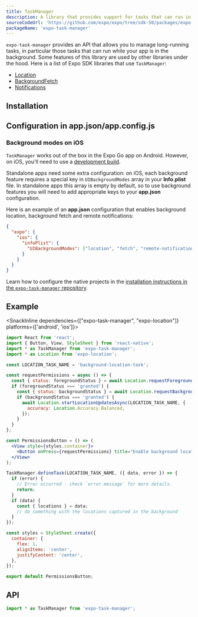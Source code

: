 ```yaml
---
title: TaskManager
description: A library that provides support for tasks that can run in the background.
sourceCodeUrl: 'https://github.com/expo/expo/tree/sdk-50/packages/expo-task-manager'
packageName: 'expo-task-manager'
---
```



`expo-task-manager` provides an API that allows you to manage long-running tasks, in particular those tasks that can run while your app is in the background. Some features of this library are used by other libraries under the hood. Here is a list of Expo SDK libraries that use `TaskManager`:

- [Location](location.mdx)
- [BackgroundFetch](background-fetch.mdx)
- [Notifications](notifications.mdx)

<PlatformsSection android emulator ios simulator />

## Installation

<APIInstallSection />

## Configuration in app.json/app.config.js

### Background modes on iOS

`TaskManager` works out of the box in the Expo Go app on Android. However, on iOS, you'll need to use a [development build](/develop/development-builds/introduction/).

Standalone apps need some extra configuration: on iOS, each background feature requires a special key in `UIBackgroundModes` array in your **Info.plist** file. In standalone apps this array is empty by default, so to use background features you will need to add appropriate keys to your **app.json** configuration.

Here is an example of an **app.json** configuration that enables background location, background fetch and remote notifications:

```json app.json
{
  "expo": {
    "ios": {
      "infoPlist": {
        "UIBackgroundModes": ["location", "fetch", "remote-notification"]
      }
    }
  }
}
```

<ConfigReactNative>

Learn how to configure the native projects in the [installation instructions in the `expo-task-manager` repository](https://github.com/expo/expo/tree/main/packages/expo-task-manager#installation-in-bare-ios-react-native-project).

</ConfigReactNative>

## Example

<SnackInline dependencies={["expo-task-manager", "expo-location"]} platforms={['android', 'ios']}>

```jsx
import React from 'react';
import { Button, View, StyleSheet } from 'react-native';
import * as TaskManager from 'expo-task-manager';
import * as Location from 'expo-location';

const LOCATION_TASK_NAME = 'background-location-task';

const requestPermissions = async () => {
  const { status: foregroundStatus } = await Location.requestForegroundPermissionsAsync();
  if (foregroundStatus === 'granted') {
    const { status: backgroundStatus } = await Location.requestBackgroundPermissionsAsync();
    if (backgroundStatus === 'granted') {
      await Location.startLocationUpdatesAsync(LOCATION_TASK_NAME, {
        accuracy: Location.Accuracy.Balanced,
      });
    }
  }
};

const PermissionsButton = () => (
  <View style={styles.container}>
    <Button onPress={requestPermissions} title="Enable background location" />
  </View>
);

TaskManager.defineTask(LOCATION_TASK_NAME, ({ data, error }) => {
  if (error) {
    // Error occurred - check `error.message` for more details.
    return;
  }
  if (data) {
    const { locations } = data;
    // do something with the locations captured in the background
  }
});

const styles = StyleSheet.create({
  container: {
    flex: 1,
    alignItems: 'center',
    justifyContent: 'center',
  },
});

export default PermissionsButton;
```

</SnackInline>

## API

```js
import * as TaskManager from 'expo-task-manager';
```

<APISection packageName="expo-task-manager" apiName="TaskManager" />
